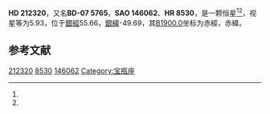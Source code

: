 {{Starbox begin
| name = HD 212320
}}
{{Starbox observe
| epoch = [[J2000.0|J2000.0]]
| constell = {{星座名待查}}<ref name=SIMBAD>{{cite web
 | url=http://simbad.u-strasbg.fr/simbad/sim-id?Ident=HR+8530
 | title=Pulsating variable Star
 | publisher=Centre de Données astronomiques de Strasbourg
 | work=SIMBAD
 | accessdate=2012-07-13
 | archive-date=2021-01-12
 | archive-url=https://web.archive.org/web/20210112191540/http://simbad.u-strasbg.fr/simbad/sim-id?Ident=HR+8530
 | dead-url=no
 }}</ref><ref name=DATA>{{cite web
 | url=http://vizier.u-strasbg.fr/viz-bin/VizieR-5?-out.add=.&-source=5050&-corr=PK=HR&-out.max=9999&HR=8530
 | title=VizieR Detailed Page
 | accessdate=2012-07-13
 | archive-date=2021-01-12
 | archive-url=https://web.archive.org/web/20210112191526/http://vizier.u-strasbg.fr/viz-bin/VizieR-5?-out.add=.&-source=5050&-corr=PK=HR&-out.max=9999&HR=8530
 | dead-url=no
 }}</ref>
| 星官 = 
| ra = {{RA|22|23|32.1}}<ref name=SIMBAD /><ref name=DATA />
| dec = {{DEC|-7|11|40}}<ref name=SIMBAD /><ref name=DATA />
| appmag_v = 5.93<ref name=SIMBAD /><ref name=DATA />
}}
{{Starbox character
| class = G6IIIBaII<ref name=SIMBAD /><ref name=DATA />
| b-v = 1<ref name=SIMBAD /><ref name=DATA />
| u-b = 0.69<ref name=SIMBAD /><ref name=DATA />
| r-i = <ref name=SIMBAD /><ref name=DATA />
| variable = 
}}
{{Starbox astrometry
| radial_v = 0.69
| prop_mo_ra = -14
| parallax = 
| p_error = 
}}
{{Starbox catalog
| names =BD-07 5765，[[SAO星表|SAO]] 146062，[[HD星表|HD]] 212320，[[HR星表|HR]] 8530}}
{{Starbox reference |Simbad=HR+8530}}
{{Starbox end}}

'''HD 212320'''，又名'''BD-07 5765'''，'''SAO 146062'''、'''HR 8530'''，是一颗恒星<ref name=SIMBAD /><ref name=DATA />，视星等为5.93，位于[[銀道座標系|銀經]]55.66，[[銀道座標系|銀緯]]-49.69，其[[B1900.0|B1900.0]]坐标为赤經{{RA|22|18|17.4}}，赤緯{{DEC|-7|-49.69|1}}。

== 参考文献 ==
{{reflist}}

{{star-stub}}

[[Category:HD和HDE天體|212320]]
[[Category:HR天體|8530]]
[[Category:SAO天體|146062]]
[[Category:宝瓶座|Category:宝瓶座]]